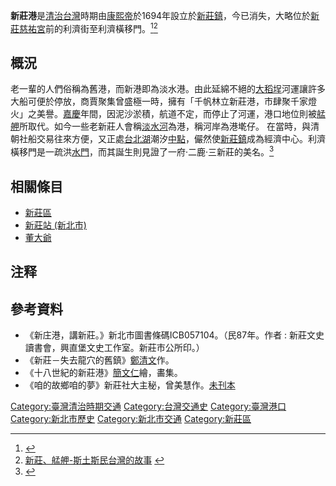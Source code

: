 {{expert|time=2020-01-28T06:16:54+00:00}}
'''新莊港'''是[[清治台灣|清治台灣]]時期由[[康熙帝|康熙帝]]於1694年設立於[[新莊區|新莊鎮]]，今已消失，大略位於[[新莊慈祐宮|新莊慈祐宮]]前的利濟街至利濟橫移門。<ref>{{Cite web |url=http://newtalk.tw/citizen/view/29534 |title=舊鎮新莊，老書新生－鄭清文經典作品新版發表會 |access-date=2016-12-04 |archive-date=2016-12-20 |archive-url=https://web.archive.org/web/20161220052633/http://newtalk.tw/citizen/view/29534 |dead-url=no }}</ref><ref>[http://the.nmth.gov.tw/Cht/LocList.aspx?catalog=E.4.3 新莊、艋舺-斯土斯民台灣的故事] {{webarchive|url=https://web.archive.org/web/20161220043034/http://the.nmth.gov.tw/Cht/LocList.aspx?catalog=E.4.3 |date=2016-12-20 }}</ref>

==概況==
老一輩的人們俗稱為舊港，而新港即為淡水港。由此延綿不絕的[[大稻埕|大稻埕]]河運讓許多大船可便於停放，商賈聚集曾盛極一時，擁有「千帆林立新莊港，市肆聚千家燈火」之美譽。[[嘉慶|嘉慶]]年間，因泥沙淤積，航道不定，而停止了河運，港口地位則被[[艋舺|艋舺]]所取代。如今一些老新莊人會稱[[淡水河|淡水河]]為港，稱河岸為港墘仔。
在當時，與清朝社船交易往來方便，又正處[[台北湖|台北湖]]潮汐[[中點|中點]]，儼然使[[新莊鎮|新莊鎮]]成為經濟中心。利濟橫移門是一疏洪[[水門|水門]]，而其誕生則見證了一府‧二鹿‧三新莊的美名。<ref>{{Cite web |url=http://mypaper.pchome.com.tw/s1681688/post/1320738191 |title=台北縣新莊市利濟橫移門15日落成啟用 公益新聞通訊社 |access-date=2016-08-03 |archive-date=2019-08-11 |archive-url=https://web.archive.org/web/20190811030519/http://mypaper.pchome.com.tw/s1681688/post/1320738191 |dead-url=no }}</ref>

==相關條目==
*[[新莊區|新莊區]]
*[[新莊站_(新北市)|新莊站 (新北市)]]
*[[董大爺|董大爺]]

== 注释 ==

{{reflist|2}}
==參考資料==
*《新庄港，講新莊。》新北市圖書條碼ICB057104。（民87年。作者 : 新莊文史讀書會，興直堡文史工作室。新莊市公所印。）
*《新莊－失去龍穴的舊鎮》[[鄭清文|鄭清文]]作。
*《十八世紀的新莊港》[[簡文仁|簡文仁]]繪，畵集。
*《咱的故鄉咱的夢》新莊社大主秘，曾美慧作。[[未刊本|未刊本]]

[[Category:臺灣清治時期交通|Category:臺灣清治時期交通]]
[[Category:台灣交通史|Category:台灣交通史]]
[[Category:臺灣港口|Category:臺灣港口]]
[[Category:新北市歷史|Category:新北市歷史]]
[[Category:新北市交通|Category:新北市交通]]
[[Category:新莊區|Category:新莊區]]